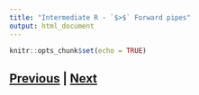 ```yaml
---
title: "Intermediate R - `$>$` Forward pipes"
output: html_document
---
```


```r
knitr::opts_chunk$set(echo = TRUE)
```



## [Previous](tibbles.html) | [Next](summary.html)
